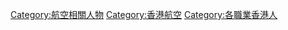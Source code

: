 [[Category:航空相關人物|Category:航空相關人物]]
[[Category:香港航空|Category:香港航空]]
[[Category:各職業香港人|Category:各職業香港人]]